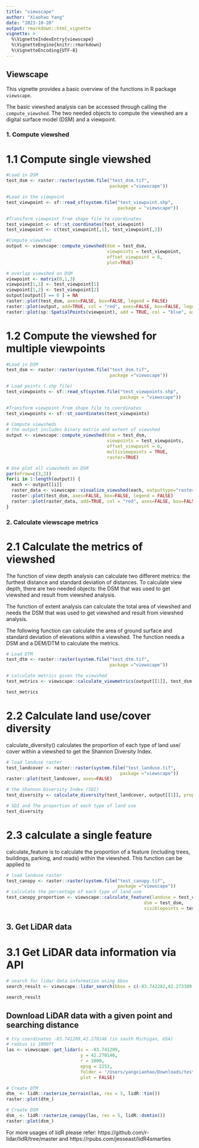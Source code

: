 ```yaml
---
title: "viewscape"
author: "Xiaohao Yang"
date: "2023-10-20"
output: rmarkdown::html_vignette
vignette: >
  %\VignetteIndexEntry{viewscape}
  %\VignetteEngine{knitr::rmarkdown}
  %\VignetteEncoding{UTF-8}
---
```

## Viewscape

This vignette provides a basic overview of the functions in R package `viewscape`.

The basic viewshed analysis can be accessed through calling the `compute_viewshed`. The two needed objects to compute the viewshed are a digital surface model (DSM) and a viewpoint.

### 1. Compute viewshed

# 1.1 Compute single viewshed

```r
#Load in DSM
test_dsm <- raster::raster(system.file("test_dsm.tif", 
                                       package ="viewscape"))

#Load in the viewpoint
test_viewpoint <- sf::read_sf(system.file("test_viewpoint.shp", 
                                          package = "viewscape"))

#Transform viewpoint from shape file to coordinates 
test_viewpoint <- sf::st_coordinates(test_viewpoint)
test_viewpoint <- c(test_viewpoint[,1], test_viewpoint[,2])

#Compute viewshed
output <- viewscape::compute_viewshed(dsm = test_dsm, 
                                      viewpoints = test_viewpoint, 
                                      offset_viewpoint = 6, 
                                      plot=TRUE)
```

```r
# overlap viewshed on DSM
viewpoint <- matrix(0,1,3)
viewpoint[1,1] <- test_viewpoint[1]
viewpoint[1,2] <- test_viewpoint[2]
output[output[] == 0 ] = NA
raster::plot(test_dsm, axes=FALSE, box=FALSE, legend = FALSE)
raster::plot(output, add=TRUE, col = "red", axes=FALSE, box=FALSE, legend = FALSE)
raster::plot(sp::SpatialPoints(viewpoint), add = TRUE, col = "blue", axes=FALSE, box=FALSE, legend = FALSE)
```

# 1.2 Compute the viewshed for multiple viewpoints

```r
#Load in DSM
test_dsm <- raster::raster(system.file("test_dsm.tif", 
                                       package ="viewscape"))

# Load points (.shp file)
test_viewpoints <- sf::read_sf(system.file("test_viewpoints.shp", 
                                           package = "viewscape"))

#Transform viewpoint from shape file to coordinates 
test_viewpoints <- sf::st_coordinates(test_viewpoints)

# Compute viewsheds
# the output includes binary matrix and extent of viewshed 
output <- viewscape::compute_viewshed(dsm = test_dsm, 
                                      viewpoints = test_viewpoints, 
                                      offset_viewpoint = 6, 
                                      multiviewpoints = TRUE,
                                      raster=TRUE)
```

```r
# Use plot all viewsheds on DSM
par(mfrow=c(3,3))
for(i in 1:length(output)) {
  each <- output[[i]]
  raster_data <- viewscape::visualize_viewshed(each, outputtype="raster")
  raster::plot(test_dsm, axes=FALSE, box=FALSE, legend = FALSE)
  raster::plot(raster_data, add=TRUE, col = "red", axes=FALSE, box=FALSE, legend = FALSE)
}
```

### 2. Calculate viewscape metrics

# 2.1 Calculate the metrics of viewshed
The function of view depth analysis can calculate two different metrics: the furthest distance and standard deviation of distances. To calculate view depth, there are two needed objects: the DSM that was used to get viewshed and result from viewshed analysis.

The function of extent analysis can calculate the total area of viewshed and needs the DSM that was used to get viewshed and result from viewshed analysis. 

The following function can calculate the area of ground surface and standard deviation of elevations within a viewshed. The function needs a DSM and a DEM/DTM to calculate the metrics.

```r
# Load DTM
test_dtm <- raster::raster(system.file("test_dtm.tif", 
                                       package ="viewscape"))

# calculate metrics given the viewshed
test_metrics <- viewscape::calculate_viewmetrics(output[[1]], test_dsm, test_dtm)
```

```r
test_metrics
```

# 2.2 Calculate land use/cover diversity

calculate_diversity() calculates the proportion of each type of land use/ cover within a viewshed to get the Shannon Diversity Index. 

```r
# load landuse raster
test_landcover <- raster::raster(system.file("test_landuse.tif",
                                           package ="viewscape"))
raster::plot(test_landcover, axes=FALSE)
```

```r
# the Shannon Diversity Index (SDI)
test_diversity <- calculate_diversity(test_landcover, output[[1]], proportion = TRUE)
```

```r
# SDI and The proportion of each type of land use
test_diversity
```

# 2.3 calculate a single feature

calculate_feature is to calculate the proportion of a feature (including trees, buildings, parking, and roads) within the viewshed. This function can be applied to 

```r
# load landuse raster
test_canopy <- raster::raster(system.file("test_canopy.tif",
                                          package ="viewscape"))
# calculate the percentage of each type of land use  
test_canopy_proportion <- viewscape::calculate_feature(landuse = test_canopy, 
                                                    dsm = test_dsm,
                                                    visiblepoints = test_visiblepoint)
```

## 3. Get LiDAR data

# 3.1 Get LiDAR data information via API 

```r
# search for lidar data information using bbox
search_result <- viewscape::lidar_search(bbox = c(-83.742282,42.273389,-83.733442,42.278724), preview = TRUE)
```

```r
search_result
```

## Download LiDAR data with a given point and searching distance
```r
# try coordinates -83.741289,42.270146 (in south Michigan, USA)
# radius is 1000ft
las <- viewscape::get_lidar(x = -83.741289,
                            y = 42.270146,
                            r = 1000,
                            epsg = 2253,
                            folder = '/Users/yangxiaohao/Downloads/testfunction',
                            plot = FALSE)
```

```r
# Create DTM
dtm_ <- lidR::rasterize_terrain(las, res = 5, lidR::tin())
raster::plot(dtm_)
```

```r
# Create DSM
dsm_ <- lidR::rasterize_canopy(las, res = 5, lidR::dsmtin())
raster::plot(dsm_)
```

For more usages of lidR please refer: https://github.com/r-lidar/lidR/tree/master and https://rpubs.com/jesseast/lidR4smarties
